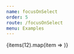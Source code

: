 ```yaml
---
name: focusOnSelect
order: 5
route: /focusOnSelect
menu: Examples
---
```



<Playground >
    <Carousel 
        focusOnSelect={true}
        itemsToShow={3}
    >
        {items(12).map(item => <Item key={item.id} {...item}/>)}
    </Carousel>
</Playground>